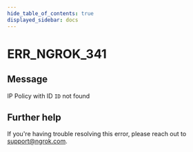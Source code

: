 ```yaml
---
hide_table_of_contents: true
displayed_sidebar: docs
---
```



# ERR_NGROK_341

## Message

IP Policy with ID `ID` not found

<ErrorDetails error="err_ngrok_341" />

## Further help

If you're having trouble resolving this error, please reach out to [support@ngrok.com](mailto:support@ngrok.com?subject=Help%20with%20ERR_NGROK_341).
